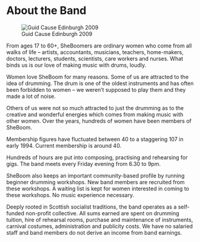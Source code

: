 # About the Band

::: {.float-right}
![Guid Cause Edinburgh 2009](../images/guid-cause-edinburgh-2009.jpg)
:::

From ages 17 to 60+, SheBoomers are ordinary women who come from all walks of life – artists, accountants, musicians, teachers, home-makers, doctors, lecturers, students, scientists, care workers and nurses. What binds us is our love of making music with drums, loudly.

Women love SheBoom for many reasons. Some of us are attracted to the idea of drumming. The drum is one of the oldest instruments and has often been forbidden to women – we weren’t supposed to play them and they made a lot of noise.

Others of us were not so much attracted to just the drumming as to the creative and wonderful energies which comes from making music with other women. Over the years, hundreds of women have been members of SheBoom.

Membership figures have fluctuated between 40 to a staggering 107 in early 1994. Current membership is around 40.

Hundreds of hours are put into composing, practising and rehearsing for gigs. The band meets every Friday evening from 6.30 to 9pm.

SheBoom also keeps an important community-based profile by running beginner drumming workshops. New band members are recruited from these workshops. A waiting list is kept for women interested in coming to these workshops. No music experience necessary.

Deeply rooted in Scottish socialist traditions, the band operates as a self-funded non-profit collective. All sums earned are spent on drumming tuition, hire of rehearsal rooms, purchase and maintenance of instruments, carnival costumes, administration and publicity costs. We have no salaried staff and band members do not derive an income from band earnings.